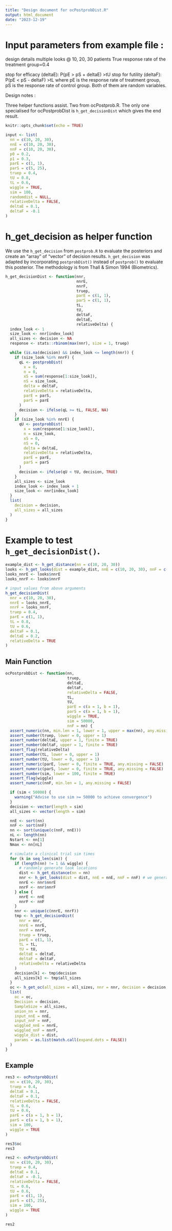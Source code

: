 ```yaml
---
title: "Design document for ocPostprobDist.R"
output: html_document
date: "2023-12-19"
---
```

# Input parameters from example file :

design details
multiple looks @ 10, 20, 30 patients
True response rate of the treatment group=0.4

stop for efficacy (deltaE): P(pE > pS + deltaE) >tU
stop for futility (deltaF): P(pE < pS - deltaF) >tL
where pE is the response rate of treatment group, pS is the response rate of
control group. Both of them are random variables.

Design notes :

Three helper functions assist. Two from ocPostprob.R. The only one specialised for ocPostprobDist is `h_get_decisionDist` which gives the end result.

```r
knitr::opts_chunk$set(echo = TRUE)

input <- list(
  nn = c(10, 20, 30),
  nnE = c(10, 20, 30),
  nnF = c(10, 20, 30),
  p0 = 0.2,
  p1 = 0.3,
  parE = c(1, 1),
  parS = c(5, 25),
  truep = 0.4,
  tU = 0.8,
  tL = 0.6,
  wiggle = TRUE,
  sim = 100,
  randomdist = NULL,
  relativeDelta = FALSE,
  deltaE = 0.1,
  deltaF = -0.1
)
```


# h_get_decision as helper function

We use the `h_get_decision` from `postprob.R` to evaluate the posteriors and create an "array" of "vector" of decision results. `h_get_decision` was adapted by incorporating `postprobDist()` instead of `postprob()` to evaluate this posterior. The methodology is from Thall & Simon 1994 (Biometrics).

```r
h_get_decisionDist <- function(nnr,
                               nnrE,
                               nnrF,
                               truep,
                               parE = c(1, 1),
                               parS = c(1, 1),
                               tL,
                               tU,
                               deltaF,
                               deltaE,
                               relativeDelta) {
  index_look <- 1
  size_look <- nnr[index_look]
  all_sizes <- decision <- NA
  response <- stats::rbinom(max(nnr), size = 1, truep)

  while (is.na(decision) && index_look <= length(nnr)) {
    if (size_look %in% nnrF) {
      qL <- postprobDist(
        x = 0,
        n = 0,
        xS = sum(response[1:size_look]),
        nS = size_look,
        delta = deltaF,
        relativeDelta = relativeDelta,
        parE = parS,
        parS = parE
      )
      decision <- ifelse(qL >= tL, FALSE, NA)
    }
    if (size_look %in% nnrE) {
      qU <- postprobDist(
        x = sum(response[1:size_look]),
        n = size_look,
        xS = 0,
        nS = 0,
        delta = deltaE,
        relativeDelta = relativeDelta,
        parE = parE,
        parS = parS
      )
      decision <- ifelse(qU < tU, decision, TRUE)
    }
    all_sizes <- size_look
    index_look <- index_look + 1
    size_look <- nnr[index_look]
  }
  list(
    decision = decision,
    all_sizes = all_sizes
  )
}
```

# Example to test `h_get_decisionDist()`.
```r
example_dist <- h_get_distance(nn = c(10, 20, 30))
looks <- h_get_looks(dist = example_dist, nnE = c(10, 20, 30), nnF = c(10, 20, 30))
looks_nnrE <- looks$nnrE
looks_nnrF <- looks$nnrF

# input values from above arguments
h_get_decisionDist(
  nnr = c(10, 20, 30),
  nnrE = looks_nnrE,
  nnrF = looks_nnrF,
  truep = 0.4,
  parE = c(1, 1),
  tL = 0.8,
  tU = 0.6,
  deltaF = 0.1,
  deltaE = 0.2,
  relativeDelta = TRUE
)
```

## Main Function
```r
ocPostprobDist <- function(nn,
                           truep,
                           deltaE,
                           deltaF,
                           relativeDelta = FALSE,
                           tL,
                           tU,
                           parE = c(a = 1, b = 1),
                           parS = c(a = 1, b = 1),
                           wiggle = TRUE,
                           sim = 50000,
                           nnF = nn) {
  assert_numeric(nn, min.len = 1, lower = 1, upper = max(nn), any.missing = FALSE)
  assert_number(truep, lower = 0, upper = 1)
  assert_number(deltaE, upper = 1, finite = TRUE)
  assert_number(deltaF, upper = 1, finite = TRUE)
  assert_flag(relativeDelta)
  assert_number(tL, lower = 0, upper = 1)
  assert_number(tU, lower = 0, upper = 1)
  assert_numeric(parE, lower = 0, finite = TRUE, any.missing = FALSE)
  assert_numeric(parS, lower = 0, finite = TRUE, any.missing = FALSE)
  assert_number(sim, lower = 100, finite = TRUE)
  assert_flag(wiggle)
  assert_numeric(nnF, min.len = 1, any.missing = FALSE)

  if (sim < 50000) {
    warning("Advise to use sim >= 50000 to achieve convergence")
  }
  decision <- vector(length = sim)
  all_sizes <- vector(length = sim)

  nnE <- sort(nn)
  nnF <- sort(nnF)
  nn <- sort(unique(c(nnF, nnE)))
  nL <- length(nn)
  Nstart <- nn[1]
  Nmax <- nn[nL]

  # simulate a clinical trial sim times
  for (k in seq_len(sim)) {
    if (length(nn) != 1 && wiggle) {
      # randomly generate look locations
      dist <- h_get_distance(nn = nn)
      nnr <- h_get_looks(dist = dist, nnE = nnE, nnF = nnF) # we generate sim number of looks
      nnrE <- nnr$nnrE
      nnrF <- nnr$nnrF
    } else {
      nnrE <- nnE
      nnrF <- nnF
    }
    nnr <- unique(c(nnrE, nnrF))
    tmp <- h_get_decisionDist(
      nnr = nnr,
      nnrE = nnrE,
      nnrF = nnrF,
      truep = truep,
      parE = c(1, 1),
      tL = tL,
      tU = tU,
      deltaE = deltaE,
      deltaF = deltaF,
      relativeDelta = relativeDelta
    )
    decision[k] <- tmp$decision
    all_sizes[k] <- tmp$all_sizes
  }
  oc <- h_get_oc(all_sizes = all_sizes, nnr = nnr, decision = decision, nnrE = nnrE, nnrF = nnrF)
  list(
    oc = oc,
    Decision = decision,
    SampleSize = all_sizes,
    union_nn = nnr,
    input_nnE = nnE,
    input_nnF = nnF,
    wiggled_nnE = nnrE,
    wiggled_nnF = nnrF,
    wiggle_dist = dist,
    params = as.list(match.call(expand.dots = FALSE))
  )
}
```

## Example
```r
res3 <- ocPostprobDist(
  nn = c(10, 20, 30),
  truep = 0.4,
  deltaE = 0.1,
  deltaF = 0.1,
  relativeDelta = FALSE,
  tL = 0.6,
  tU = 0.6,
  parE = c(a = 1, b = 1),
  parS = c(a = 1, b = 1),
  sim = 100,
  wiggle = TRUE
)

res3$oc
res3
```

```r
res2 <- ocPostprobDist(
  nn = c(10, 20, 30),
  truep = 0.4,
  deltaE = 0.1,
  deltaF = -0.1,
  relativeDelta = FALSE,
  tL = 0.6,
  tU = 0.6,
  parE = c(1, 1),
  parS = c(5, 25),
  sim = 100,
  wiggle = TRUE
)

res2
```
